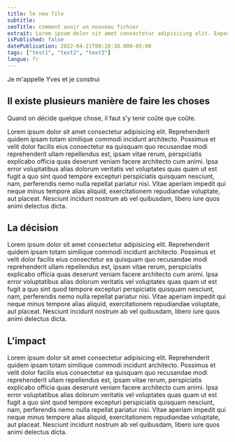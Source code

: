 ```yaml
---
title: le new file
subtitle:
seoTitle: comment avoir un nouveau fichier
extrait: Lorem ipsum dolor sit amet consectetur adipisicing elit. Expedita nam voluptates dolor adipisci amet consectetur atque nesciunt! Nemo, corrupti repellendus!
isPublished: false
datePublication: 2022-04-21T00:10:38.000-05:00
tags: ["test1", "text2", "text3"]
langue: fr
---
```


Je m'appelle Yves et je construi

## Il existe plusieurs manière de faire les choses

Quand on décide quelque chose, il faut s'y tenir coûte que coûte.

Lorem ipsum dolor sit amet consectetur adipisicing elit. Reprehenderit quidem ipsam totam similique commodi incidunt architecto. Possimus et velit dolor facilis eius consectetur ea quisquam quo recusandae modi reprehenderit ullam repellendus est, ipsam vitae rerum, perspiciatis explicabo officia quas deserunt veniam facere architecto cum animi. Ipsa error voluptatibus alias dolorum veritatis vel voluptates quas quam ut est fugit a quo sint quod tempore excepturi perspiciatis quisquam nesciunt, nam, perferendis nemo nulla repellat pariatur nisi. Vitae aperiam impedit qui neque minus tempore alias aliquid, exercitationem repudiandae voluptate, aut placeat. Nesciunt incidunt nostrum ab vel quibusdam, libero iure quos animi delectus dicta.

## La décision

Lorem ipsum dolor sit amet consectetur adipisicing elit. Reprehenderit quidem ipsam totam similique commodi incidunt architecto. Possimus et velit dolor facilis eius consectetur ea quisquam quo recusandae modi reprehenderit ullam repellendus est, ipsam vitae rerum, perspiciatis explicabo officia quas deserunt veniam facere architecto cum animi. Ipsa error voluptatibus alias dolorum veritatis vel voluptates quas quam ut est fugit a quo sint quod tempore excepturi perspiciatis quisquam nesciunt, nam, perferendis nemo nulla repellat pariatur nisi. Vitae aperiam impedit qui neque minus tempore alias aliquid, exercitationem repudiandae voluptate, aut placeat. Nesciunt incidunt nostrum ab vel quibusdam, libero iure quos animi delectus dicta.

## L'impact

Lorem ipsum dolor sit amet consectetur adipisicing elit. Reprehenderit quidem ipsam totam similique commodi incidunt architecto. Possimus et velit dolor facilis eius consectetur ea quisquam quo recusandae modi reprehenderit ullam repellendus est, ipsam vitae rerum, perspiciatis explicabo officia quas deserunt veniam facere architecto cum animi. Ipsa error voluptatibus alias dolorum veritatis vel voluptates quas quam ut est fugit a quo sint quod tempore excepturi perspiciatis quisquam nesciunt, nam, perferendis nemo nulla repellat pariatur nisi. Vitae aperiam impedit qui neque minus tempore alias aliquid, exercitationem repudiandae voluptate, aut placeat. Nesciunt incidunt nostrum ab vel quibusdam, libero iure quos animi delectus dicta.
